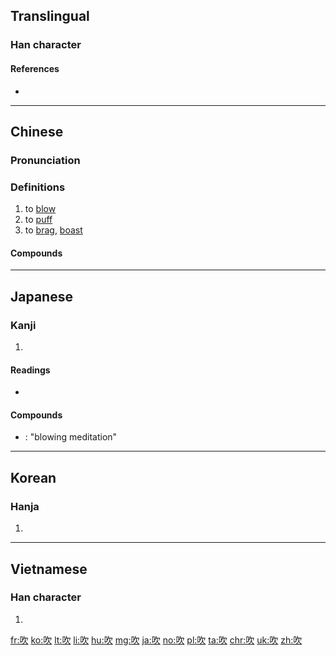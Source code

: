 {{also|欥}}

==Translingual==

===Han character===
{{Han char|rn=30|rad=口|as=04|sn=7|four=67082|canj=NO|ids=⿰口欠}}

====References====
* {{Han ref|kx=0179.130|dkj=03373|dj=0397.070|hdz=10593.030|uh=5439}}

----

==Chinese==
{{zh-forms}}

===Pronunciation===
{{zh-pron
|m=chuī
|c=ceoi3,ceoi1
|h=pfs=chhôi
|md=
|mn=chhoe/chhe
|w=
|mc=y
|oc=y
|cat=v
}}

===Definitions===
{{zh-hanzi}}

# to [[blow]]
# to [[puff]]
# to [[brag]], [[boast]]

====Compounds====
{{der3
| {{zh-l|吹簫}}
| {{zh-l|吹噓}}
| {{zh-l|吹牛}}
| {{zh-l|鼓吹}}
| {{zh-l|吹功}}
| {{zh-l|吹毛求疵}}
| {{zh-l|超吹}}
| {{zh-l|電吹風}}
| {{zh-l|鼓吹樂}}
| {{zh-l|吹捧}}
| {{zh-l|吹打樂}}
| {{zh-l|吹口哨}}
| {{zh-l|斬草不除根，春風吹又生}}
| {{zh-l|吹打}}
| {{zh-l|吹灰之力}}
| {{zh-l|吹奏樂器}}
| {{zh-l|吹皺一池春水}}
| {{zh-l|吹氣球}}
}}

----

==Japanese==

===Kanji===
{{ja-kanji|grade=c|rs=口04}}

# {{defn|lang=ja|sort=口04}}

====Readings====
* {{ja-readings|goon=[[すい]] (sui)|kanon=[[すい]] (sui)|kun=[[ふく]] (fuku)}}

====Compounds====
* {{ja-r|吹禅|すいぜん}}: "blowing meditation"

----

==Korean==

===Hanja===
{{ko-hanja|hangeul=취|rv=chwi|mr=ch'wi}}

# {{defn|lang=ko|sort=口04}}

----

==Vietnamese==

===Han character===
{{vi-hantu|[[xuy]], [[xi]], [[xơi]], [[xoe]], [[xôi]], [[xuê]], [[xuý]], [[xùi]], [[xì]], [[xỉ]], [[xua]], [[xuề]], [[xuế]], [[xuể]], [[xui]], [[xủi]], [[xuôi]]|rs=口04}}

# {{defn|lang=vi|sort=口04}}

[[fr:吹]]
[[ko:吹]]
[[lt:吹]]
[[li:吹]]
[[hu:吹]]
[[mg:吹]]
[[ja:吹]]
[[no:吹]]
[[pl:吹]]
[[ta:吹]]
[[chr:吹]]
[[uk:吹]]
[[zh:吹]]